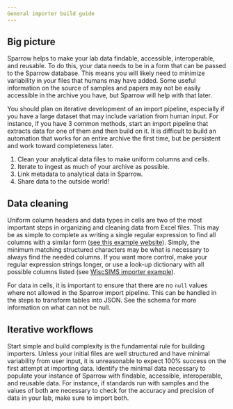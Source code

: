 ```yaml
---
General importer build guide
---
```



## Big picture

Sparrow helps to make your lab data findable, accessible,
interoperable, and reusable. To do this, your data needs to
be in a form that can be passed to the Sparrow database.
This means you will likely need to minimize variability in
your files that humans may have added. Some useful information
on the source of samples and papers may not be easily
accessible in the archive you have, but Sparrow will help with that later.

You should plan on iterative development of an import pipeline,
especially if you have a large dataset that may include variation
from human input. For instance, if you have 3 common methods, start
an import pipeline that extracts data for one of them and then build on it.
It is difficult to build an automation that works for an entire archive
the first time, but be persistent and work toward completeness later.

1. Clean your analytical data files to make uniform columns and cells.
2. Iterate to ingest as much of your archive as possible.
3. Link metadata to analytical data in Sparrow.
4. Share data to the outside world!

## Data cleaning

Uniform column headers and data types in cells are two of the most important
steps in organizing and cleaning data from Excel files. This may be as simple
to complete as writing a single regular expression to find all columns with a
similar form \([see this example website](https://regexr.com/)\). Simply,
the minimum matching structured characters may be what is necessary to always
find the needed columns. If you want more control, make your regular expression
strings longer, or use a look-up dictionary with all possible columns
listed \(see [WiscSIMS importer example](wiscsims-importer-example.md#creating-uniform-columns)\).

For data in cells, it is important to ensure that there are no `null` values
where not allowed in the Sparrow import pipeline. This can be handled in the
steps to transform tables into JSON. See the schema for more information on what can not be null.

## Iterative workflows

Start simple and build complexity is the fundamental rule for building importers.
Unless your initial files are well structured and have minimal variability from
user input, it is unreasonable to expect 100% success on the first attempt at importing
data. Identify the minimal data necessary to populate your instance of Sparrow with
findable, accessible, interoperable, and reusable data. For instance, if standards
run with samples and the values of both are necessary to check for the accuracy
and precision of data in your lab, make sure to import both.


